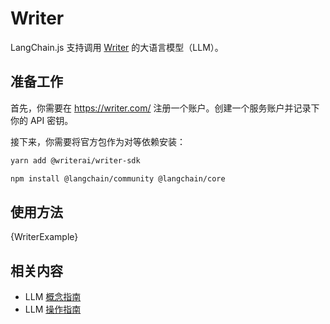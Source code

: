 # Writer

LangChain.js 支持调用 [Writer](https://writer.com/) 的大语言模型（LLM）。

## 准备工作

首先，你需要在 https://writer.com/ 注册一个账户。创建一个服务账户并记录下你的 API 密钥。

接下来，你需要将官方包作为对等依赖安装：

```bash npm2yarn
yarn add @writerai/writer-sdk
```


<IntegrationInstallTooltip></IntegrationInstallTooltip>

```bash npm2yarn
npm install @langchain/community @langchain/core
```

## 使用方法


<CodeBlock language="typescript">{WriterExample}</CodeBlock>

## 相关内容

- LLM [概念指南](/docs/concepts/text_llms)
- LLM [操作指南](/docs/how_to/#llms)